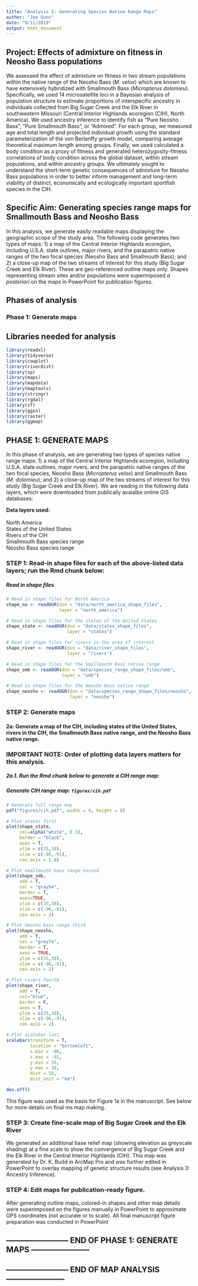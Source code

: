 ```yaml
---
title: "Analysis 1: Generating Species Native Range Maps"
author: "Joe Gunn"
date: "9/11/2019"
output: html_document
---
```


## Project: Effects of admixture on fitness in Neosho Bass populations 
We assessed the effect of admixture on fitness in two stream populations within the native range of the Neosho Bass (<i>M. velox</i>) which are known to have extensively hybridized with Smallmouth Bass (<i>Micropterus dolomieu</i>). Specifically, we used 14 microsatellite loci in a Bayesian analysis of population structure to estimate proportions of interspecific ancestry in individuals collected from Big Sugar Creek and the Elk River in southwestern Missouri (Central Interior Highlands ecoregion (CIH), North America). We used ancestry inference to identify fish as "Pure Neosho Bass", "Pure Smallmouth Bass", or "Admixed". For each group, we measured age and total length and projected individual growth using the standard parameterization of the von Berlanffy growth model, comparing average theoretical maximum length among groups. Finally, we used calculated a body condition as a proxy of fitness and generated heterozygosity-fitness correlations of body condition across the global dataset, within stream populations, and within ancestry groups. We ultimately sought to understand the short-term genetic consequences of admixture for Neosho Bass populations in order to better inform management and long-term viability of distinct, economically and ecologically important sportfish species in the CIH.

## Specific Aim: Generating species range maps for Smallmouth Bass and Neosho Bass
In this analysis, we generate easily readable maps displaying the geographic scope of the study area. The following code generates two types of maps: 1) a map of the Central Interior Highlands ecoregion, including U.S.A. state outlines, major rivers, and the parapatric native ranges of the two focal species (Neosho Bass and Smallmouth Bass); and 2) a close-up map of the two streams of interest for this study (Big Sugar Creek and Elk River). These are geo-referenced outline maps only. Shapes representing stream sites and/or populations were superimposed <i>a posteriori</i> on the maps in PowerPoint for publication figures.

## Phases of analysis
### Phase 1: Generate maps

## Libraries needed for analysis
```r
library(readxl)
library(tidyverse)
library(cowplot)
library(riverdist)
library(sp)
library(maps)
library(mapdata)
library(maptools)
library(stringr)
library(rgdal)
library(sf)
library(ggsn)
library(raster)
library(ggmap)
```

## PHASE 1: GENERATE MAPS
In this phase of analysis, we are generating two types of species native range maps: 1) a map of the Central Interior Highlands ecoregion, including U.S.A. state outlines, major rivers, and the parapatric native ranges of the two focal species, Neosho Bass (<i>Micropterus velox</i>) and Smallmouth Bass (<i>M. dolomieu</i>); and 2) a close-up map of the two streams of interest for this study (Big Sugar Creek and Elk River). We are reading in the following data layers, which were downloaded from publically avaialbe online GIS databases:

<b>Data layers used:</b> <br><br>
North America <br>
States of the United States <br>
Rivers of the CIH <br>
Smallmouth Bass species range <br>
Neosho Bass species range <br>

### STEP 1: Read-in shape files for each of the above-listed data layers; run the Rmd chunk below:

##### Read in shape files
```r
# Read in shape files for North America
shape_na <- readOGR(dsn = "data/north_america_shape_files", 
                    layer = "north_america")

# Read in shape files for the states of the United States
shape_state <- readOGR(dsn = "data/states_shape_files",
                       layer = "states")

# Read in shape files for rivers in the area of interest
shape_river <- readOGR(dsn = "data/river_shape_files", 
                       layer = "rivers")

# Read in shape files for the Smallmouth Bass native range
shape_smb <- readOGR(dsn = "data/species_range_shape_files/smb", 
                     layer = "smb") 

# Read in shape files for the Neosho Bass native range
shape_neosho <- readOGR(dsn = "data/species_range_shape_files/neosho", 
                        layer = "neosho") 
```

### STEP 2: Generate maps

#### 2a: Generate a map of the CIH, including states of the United States, rivers in the CIH, the Smallmouth Bass native range, and the Neosho Bass native range. 

### IMPORTANT NOTE: Order of plotting data layers matters for this analysis.

##### 2a.1. Run the Rmd chunk below to generate a CIH range map:

##### Generate CIH range map: `figures/cih.pdf`
```r
# Generate full range map
pdf("figures/cih.pdf", width = 9, height = 8) 

# Plot states first
plot(shape_state, 
     col=alpha("white", 0.3), 
     border = "black", 
     axes = T, 
     ylim = c(35,38), 
     xlim = c(-96,-91), 
     cex.axis = 1.6)

# Plot smallmouth bass range second
plot(shape_smb, 
     add = T, 
     col = "gray94",
     border = T, 
     axes=TRUE, 
     ylim = c(35,38), 
     xlim = c(-96,-91), 
     cex.axis = 2)

# Plot neosho bass range third
plot(shape_neosho, 
     add = T, 
     col = "grey74", 
     border = T, 
     axes = TRUE, 
     ylim = c(35,38), 
     xlim = c(-96,-91), 
     cex.axis = 2)

# Plot rivers fourth
plot(shape_river, 
     add = T, 
     col="blue", 
     border = F, 
     axes = T, 
     ylim = c(35,38), 
     xlim = c(-96,-91), 
     cex.axis = 2)

# Plot scalebar last
scalebar(transform = T,
         location = "bottomleft",
         x.min = -96,
         x.max = -91,
         y.min = 35,
         y.max = 38,
         dist = 50,
         dist_unit = "km")

dev.off()
```
This figure was used as the basis for Figure 1a in the manuscript. See below for more details on final ms map making.

### STEP 3: Create fine-scale map of Big Sugar Creek and the Elk River 
We generated an additional base relief map (showing elevation as greyscale shading) at a fine scale to show the convergence of Big Sugar Creek and the Elk River in the Central Interior Highlands (CIH). This map was generated by Dr. K. Budd in ArcMap Pro and was further edited in PowerPoint to overlay mapping of genetic structure results (see Analysis 3: Ancestry Inference).

### STEP 4: Edit maps for publication-ready figure.
After generating outline maps, colored-in shapes and other map details were superimposed on the figures manually in PowerPoint to approximate GPS coordinates (not accurate or to scale). All final manuscript figure preparation was conducted in PowerPoint

## ------------------------ END OF PHASE 1: GENERATE MAPS ----------------------- ##

## ------------------------ END OF MAP ANALYSIS  ----------------------- ##
